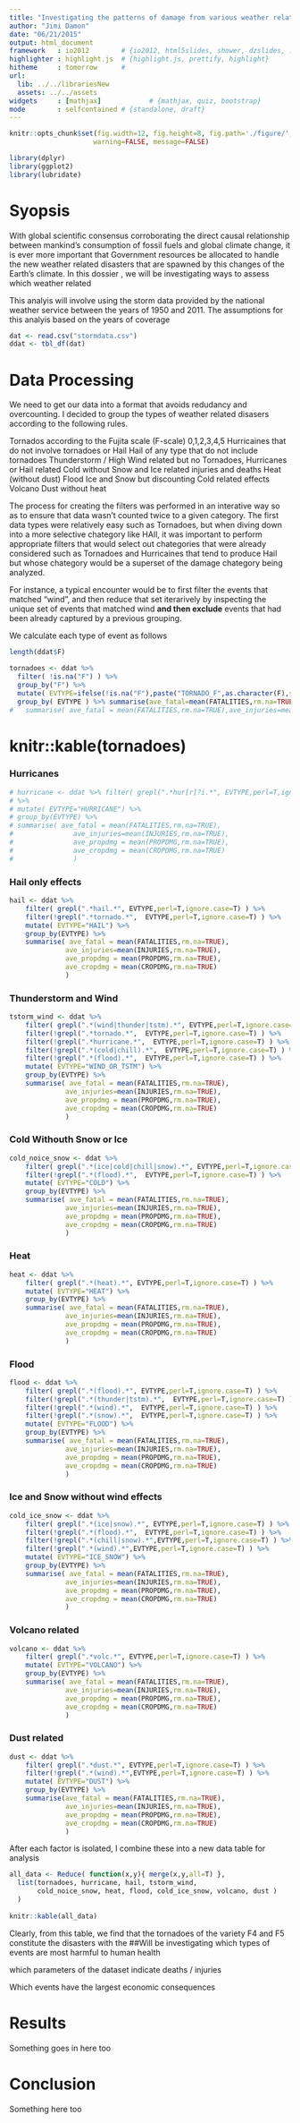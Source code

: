 ```yaml
---
title: "Investigating the patterns of damage from various weather related natural disasters"
author: "Jimi Damon"
date: "06/21/2015"
output: html_document
framework   : io2012        # {io2012, html5slides, shower, dzslides, ...}
highlighter : highlight.js  # {highlight.js, prettify, highlight}
hitheme     : tomorrow      # 
url:
  lib: ../../librariesNew
  assets: ../../assets
widgets     : [mathjax]            # {mathjax, quiz, bootstrap}
mode        : selfcontained # {standalone, draft}
---
```

```r
knitr::opts_chunk$set(fig.width=12, fig.height=8, fig.path='./figure/',
                     warning=FALSE, message=FALSE)
```


```r
library(dplyr)
library(ggplot2)
library(lubridate)
```


# Syopsis
With global scientific consensus corroborating the direct causal relationship between mankind's consumption of fossil fuels and global climate change, it is ever more important that Government resources be allocated to handle the new weather related disasters that are spawned by this changes of the Earth's climate.  In this dossier , we will be investigating ways to assess which weather related 

This analyis will involve using the storm data provided by the national weather service between the years of 1950 and 2011. The assumptions for this analyis based on the years of coverage 


```r
dat <- read.csv("stormdata.csv")
ddat <- tbl_df(dat)
```


# Data Processing

We need to get our data into a format that avoids redudancy and overcounting. I decided to group the types of weather related disasers according to the following rules. 

Tornados according to the Fujita scale (F-scale)
  0,1,2,3,4,5
Hurricaines that do not involve tornadoes or Hail
Hail of any type that do not include tornadoes
Thunderstorm / High Wind related but no Tornadoes, Hurricanes or Hail related
Cold without Snow and Ice related injuries and deaths
Heat (without dust)
Flood 
Ice and Snow but discounting Cold related effects
Volcano
Dust without heat 


The process for creating the filters was performed in an interative way so as to ensure that data wasn't counted twice to a given category. The first data types were relatively easy such as Tornadoes, but when diving down into a more selective chategory like HAIl, it was important to perform appropriate filters that would select out chategories that were already considered such as Tornadoes and Hurricaines that tend to produce Hail but whose chategory would be a superset of the damage chategory being analyzed.

For instance, a typical encounter would be to first filter the events that matched "wind", and then reduce that set iterarively by inspecting the unique set of events that matched wind **and then exclude** events that had been already captured by a previous grouping.



We calculate each type of event as follows
```r
length(ddat$F)
```


```r
tornadoes <- ddat %>%
  filter( !is.na("F") ) %>%
  group_by("F") %>%
  mutate( EVTYPE=ifelse(!is.na("F"),paste("TORNADO_F",as.character(F),sep=""),"BLAH")) %>%
  group_by( EVTYPE ) %>% summarise(ave_fatal=mean(FATALITIES,rm.na=TRUE))
#   summarise( ave_fatal = mean(FATALITIES,rm.na=TRUE),ave_injuries=mean(INJURIES,rm.na=TRUE),ave_propdmg = mean(PROPDMG,rm.na=TRUE),ave_cropdmg = mean(CROPDMG,rm.na=TRUE))
```
#     
#   knitr::kable(tornadoes)

### Hurricanes

```r
# hurricane <- ddat %>% filter( grepl(".*hur[r]?i.*", EVTYPE,perl=T,ignore.case=T) ) 
# %>%
# mutate( EVTYPE="HURRICANE") %>%
# group_by(EVTYPE) %>%
# summarise( ave_fatal = mean(FATALITIES,rm.na=TRUE),
#               ave_injuries=mean(INJURIES,rm.na=TRUE),
#               ave_propdmg = mean(PROPDMG,rm.na=TRUE),
#               ave_cropdmg = mean(CROPDMG,rm.na=TRUE)
#               )
```

### Hail only effects

```r
hail <- ddat %>%
    filter( grepl(".*hail.*", EVTYPE,perl=T,ignore.case=T) ) %>%
    filter(!grepl(".*tornado.*",  EVTYPE,perl=T,ignore.case=T) ) %>%
    mutate( EVTYPE="HAIL") %>%
    group_by(EVTYPE) %>%
    summarise( ave_fatal = mean(FATALITIES,rm.na=TRUE),
              ave_injuries=mean(INJURIES,rm.na=TRUE),
              ave_propdmg = mean(PROPDMG,rm.na=TRUE),
              ave_cropdmg = mean(CROPDMG,rm.na=TRUE)
              )
```

### Thunderstorm and Wind

```r
tstorm_wind <- ddat %>%
    filter( grepl(".*(wind|thunder|tstm).*", EVTYPE,perl=T,ignore.case=T) ) %>%
    filter(!grepl(".*tornado.*",  EVTYPE,perl=T,ignore.case=T) ) %>%
    filter(!grepl(".*hurricane.*",  EVTYPE,perl=T,ignore.case=T) ) %>%
    filter(!grepl(".*(cold|chill).*",  EVTYPE,perl=T,ignore.case=T) ) %>%
    filter(!grepl(".*(flood).*",  EVTYPE,perl=T,ignore.case=T) ) %>%
    mutate( EVTYPE="WIND_OR_TSTM") %>%
    group_by(EVTYPE) %>%
    summarise( ave_fatal = mean(FATALITIES,rm.na=TRUE),
              ave_injuries=mean(INJURIES,rm.na=TRUE),
              ave_propdmg = mean(PROPDMG,rm.na=TRUE),
              ave_cropdmg = mean(CROPDMG,rm.na=TRUE)
              )
```

### Cold Withouth Snow or Ice

```r
cold_noice_snow <- ddat %>%
    filter( grepl(".*(ice|cold|chill|snow).*", EVTYPE,perl=T,ignore.case=T) ) %>%
    filter(!grepl(".*(flood).*",  EVTYPE,perl=T,ignore.case=T) ) %>%
    mutate( EVTYPE="COLD") %>%
    group_by(EVTYPE) %>%
    summarise( ave_fatal = mean(FATALITIES,rm.na=TRUE),
              ave_injuries=mean(INJURIES,rm.na=TRUE),
              ave_propdmg = mean(PROPDMG,rm.na=TRUE),
              ave_cropdmg = mean(CROPDMG,rm.na=TRUE)
              )
```

### Heat 

```r
heat <- ddat %>%
    filter( grepl(".*(heat).*", EVTYPE,perl=T,ignore.case=T) ) %>%
    mutate( EVTYPE="HEAT") %>%
    group_by(EVTYPE) %>%
    summarise( ave_fatal = mean(FATALITIES,rm.na=TRUE),
              ave_injuries=mean(INJURIES,rm.na=TRUE),
              ave_propdmg = mean(PROPDMG,rm.na=TRUE),
              ave_cropdmg = mean(CROPDMG,rm.na=TRUE)
              )
```

### Flood

```r
flood <- ddat %>%
    filter( grepl(".*(flood).*", EVTYPE,perl=T,ignore.case=T) ) %>%
    filter(!grepl(".*(thunder|tstm).*",  EVTYPE,perl=T,ignore.case=T) ) %>%
    filter(!grepl(".*(wind).*",  EVTYPE,perl=T,ignore.case=T) ) %>%
    filter(!grepl(".*(snow).*",  EVTYPE,perl=T,ignore.case=T) ) %>%
    mutate( EVTYPE="FLOOD") %>%
    group_by(EVTYPE) %>%
    summarise( ave_fatal = mean(FATALITIES,rm.na=TRUE),
              ave_injuries=mean(INJURIES,rm.na=TRUE),
              ave_propdmg = mean(PROPDMG,rm.na=TRUE),
              ave_cropdmg = mean(CROPDMG,rm.na=TRUE)
              )
```

### Ice and Snow without wind effects

```r
cold_ice_snow <- ddat %>%
    filter( grepl(".*(ice|snow).*", EVTYPE,perl=T,ignore.case=T) ) %>%
    filter(!grepl(".*(flood).*",  EVTYPE,perl=T,ignore.case=T) ) %>%
    filter(!grepl(".*(chill|snow).*",EVTYPE,perl=T,ignore.case=T) ) %>%
    filter(!grepl(".*(wind).*",EVTYPE,perl=T,ignore.case=T) ) %>%
    mutate( EVTYPE="ICE_SNOW") %>%
    group_by(EVTYPE) %>%
    summarise( ave_fatal = mean(FATALITIES,rm.na=TRUE),
              ave_injuries=mean(INJURIES,rm.na=TRUE),
              ave_propdmg = mean(PROPDMG,rm.na=TRUE),
              ave_cropdmg = mean(CROPDMG,rm.na=TRUE)
              )
```

### Volcano related 

```r
volcano <- ddat %>%
    filter( grepl(".*volc.*", EVTYPE,perl=T,ignore.case=T) ) %>%
    mutate( EVTYPE="VOLCANO") %>%
    group_by(EVTYPE) %>%
    summarise( ave_fatal = mean(FATALITIES,rm.na=TRUE),
              ave_injuries=mean(INJURIES,rm.na=TRUE),
              ave_propdmg = mean(PROPDMG,rm.na=TRUE),
              ave_cropdmg = mean(CROPDMG,rm.na=TRUE)
              )
```

### Dust related

```r
dust <- ddat %>%
    filter( grepl(".*dust.*", EVTYPE,perl=T,ignore.case=T) ) %>%
    filter(!grepl(".*(wind).*",EVTYPE,perl=T,ignore.case=T) ) %>%
    mutate( EVTYPE="DUST") %>%
    group_by(EVTYPE) %>%
    summarise(ave_fatal = mean(FATALITIES,rm.na=TRUE),
              ave_injuries=mean(INJURIES,rm.na=TRUE),
              ave_propdmg = mean(PROPDMG,rm.na=TRUE),
              ave_cropdmg = mean(CROPDMG,rm.na=TRUE)
              )
```

After each factor is isolated, I combine these into a new data table for analysis

```r
all_data <- Reduce( function(x,y){ merge(x,y,all=T) }, 
  list(tornadoes, hurricane, hail, tstorm_wind, 
       cold_noice_snow, heat, flood, cold_ice_snow, volcano, dust ) 
  )
  
knitr::kable(all_data)
```



Clearly, from this table, we find that the tornadoes of the variety F4 and F5 constitute the disasters with the 
##Will be investigating which types of events are most harmful to human health

which parameters of the dataset indicate deaths / injuries




Which events have the largest economic consequences





# Results

Something goes in here too

# Conclusion 

Something here too
